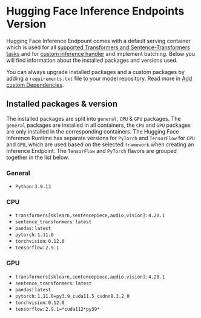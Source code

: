 # Hugging Face Inference Endpoints Version

Hugging Face Inference Endpount comes with a default serving container which is used for all [supported Transformers and Sentence-Transformers tasks](/docs/inference-endpoints/supported_tasks) and for [custom inference handler](/docs/inference-endpoints/guides/custom_handler) and implement batching. 
Below you will find information about the installed packages and versions used. 

You can always upgrade installed packages and a custom packages by adding a `requirements.txt` file to your model repository. Read more in [Add custom Dependencies](/docs/inference-endpoints/guides/custom_dependencies).

## Installed packages & version

The installed packages are split into `general`, `CPU` & `GPU` packages. The `general` packages are installed in all containers, the `CPU` and `GPU` packages are only installed in the corresponding containers. 
The Hugging Face Inference Runtime has separate versions for `PyTorch` and `TensorFlow` for `CPU` and `GPU`, which are used based on the selected `framework` when creating an Inference Endpoint. The `TensorFlow` and `PyTorch` flavors are grouped together in the list below.

### General

* `Python`: `3.9.13`

### CPU

* `transformers[sklearn,sentencepiece,audio,vision]`: `4.20.1`
* `sentence_transformers`: `latest`
* `pandas`: `latest`
* `pytorch`: `1.11.0`
* `torchvision`: `0.12.0`
* `tensorflow`: `2.9.1`

### GPU

* `transformers[sklearn,sentencepiece,audio,vision]`: `4.20.1`
* `sentence_transformers`: `latest`
* `pandas`: `latest`
* `pytorch`: `1.11.0=py3.9_cuda11.5_cudnn8.3.2_0`
* `torchvision`: `0.12.0`
* `tensorflow`: `2.9.1=*cuda112*py39*`
